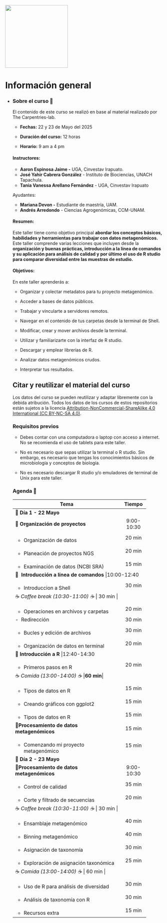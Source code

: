 ::: {layout-ncol="2"}
![](figures/rsgMexico.jpeg){width="200"}
:::

# Información general {.unnumbered}

-   ::: {.panel-tabset group="globalInfo"}
    ### Sobre el curso 📌

    El contenido de este curso se realizó en base al material realizado por The Carpentries-lab.

    -   **Fechas:** 22 y 23 de Mayo del 2025

    -   **Duración del curso:** 12 horas

    -   **Horario:** 9 am a 4 pm

    #### **Instructores:**

    -   **Aaron Espinosa Jaime -** UGA, Cinvestav Irapuato.
    -   **José Yahir Cabrera González** - Instituto de Biociencias, UNACH Tapachula.
    -   **Tania Vanessa Arellano Fernández** - UGA, Cinvestav Irapuato 

    Ayudantes:

    -   **Mariana Devon -** Estudiante de maestría, UAM.
    -   **Andrés Arredondo** - Ciencias Agrogenómicas, CCM-UNAM.

    #### **Resumen:**

    Este taller tiene como objetivo principal **abordar los conceptos básicos, habilidades y herramientas para trabajar con datos metagenómicos.** Este taller comprende varias lecciones que incluyen desde la **organización y buenas prácticas, introducción a la línea de comandos y su aplicación para análisis de calidad y por último el uso de R studio para comparar diversidad entre las muestras de estudio.**

    #### **Objetivos:**

    En este taller aprenderás a:

    -   Organizar y colectar metadatos para tu proyecto metagenómico.

    -   Acceder a bases de datos públicos.

    -   Trabajar y vincularte a servidores remotos.

    -   Navegar en el contenido de tus carpetas desde la terminal de Shell.

    -   Modificar, crear y mover archivos desde la terminal.

    -   Utilizar y familiarizarte con la interfaz de R studio.

    -   Descargar y emplear librerías de R.

    -   Analizar datos metagenómicos crudos.

    -   Interpretar tus resultados.

    ## Citar y reutilizar el material del curso

    Los datos del curso se pueden reutilizar y adaptar libremente con la debida atribución. Todos los datos de los cursos de estos repositorios están sujetos a la licencia [Attribution-NonCommercial-ShareAlike 4.0 International (CC BY-NC-SA 4.0)](https://creativecommons.org/licenses/by-nc-sa/4.0/).

    ### Requisitos previos

    -   Debes contar con una computadora o laptop con acceso a internet. No se recomienda el uso de tablets para este taller.

    -   No es necesario que sepas utilizar la terminal o R studio. Sin embargo, es necesario que tengas los conocimientos básicos de microbiología y conceptos de biología.

    -   No es necesario descargar R studio y/o emuladores de terminal de Unix para este taller.

    ### Agenda 📆 {#agenda}

    +----------------------------------------------------+----------+
    | Tema                                               | Tiempo   |
    +====================================================+:========:+
    | 🔷 **Día 1 - 22 Mayo**                             |          |
    +----------------------------------------------------+----------+
    | 🔷 **Organización de proyectos**                   |9:00-10:30|
    +----------------------------------------------------+----------+
    | -   Organización de datos                          | 20 min   |
    +----------------------------------------------------+----------+
    | -   Planeación de proyectos NGS                    | 20 min   |
    +----------------------------------------------------+----------+
    | -   Examinación de datos (NCBI SRA)                | 15 min   |
    +----------------------------------------------------+----------+
    | 🔷  **Introducción a línea de comandos**          |10:00-12:40|
    +----------------------------------------------------+----------+
    | -   Introduccion a Shell                           | 30 min   |
    +----------------------------------------------------+----------+
    | ☕ *Coffee break (10:30-11:00) ☕*                | 30 min   |
    +----------------------------------------------------+----------+
    | -   Operaciones en archivos y carpetas             | 20 min   |
    +----------------------------------------------------+----------+
    | -  Redirección                                     |  30 min  |
    +----------------------------------------------------+----------+
    | -   Bucles y edición de archivos                   | 30 min   |
    +----------------------------------------------------+----------+
    | -   Organización de datos en terminal              | 20 min   |
    +----------------------------------------------------+----------+
    | 🔷   **Introducción a R**                         |12:40-14:30|
    +----------------------------------------------------+----------+
    | -   Primeros pasos en R                            | 20 min   |
    +----------------------------------------------------+----------+
    | ☕ *Comida (13:00-14:00) ☕*                      |**60 min**|
    +----------------------------------------------------+----------+
    | -   Tipos de datos en R                            | 15 min   |
    +----------------------------------------------------+----------+
    | -   Creando gráficos con ggplot2                   | 15 min   |
    +----------------------------------------------------+----------+
    | -   Tipos de datos en R                            | 15 min   |
    +----------------------------------------------------+----------+
    |🔷**Procesamiento de datos metagenómicos**          | 15 min   |
    +----------------------------------------------------+----------+
    | -   Comenzando mi proyecto metagenómico            | 15 min   |
    +====================================================+:========:+
    | 🔷 **Día 2 - 23 Mayo**                             |          |
    +----------------------------------------------------+----------+
    | 🔷**Procesamiento de datos metagenómicos**         |9:00-10:30|
    +----------------------------------------------------+----------+
    | -   Control de calidad                             | 35 min   |
    +----------------------------------------------------+----------+
    | -   Corte y filtrado de secuencias                 | 20 min   |
    +----------------------------------------------------+----------+
    | ☕ *Coffee break (10:30-11:00) ☕*                | 30 min   |
    +----------------------------------------------------+----------+
    | -   Ensamblaje metagenómico                        | 40 min   |
    +----------------------------------------------------+----------+
    | -   Binning metagenómico                           | 40 min   |
    +----------------------------------------------------+----------+
    | -   Asignación de taxonomía                        | 30 min   |
    +----------------------------------------------------+----------+
    | -   Exploración de asignación taxonómica           | 25 min   |
    +----------------------------------------------------+----------+
    | ☕ *Comida (13:00-14:00) ☕*                      |  60 min  |
    +----------------------------------------------------+----------+
    | -   Uso de R para análisis de diversidad           | 30 min   |
    +----------------------------------------------------+----------+
    | -   Análisis de taxonomía con R                    | 30 min   |
    +----------------------------------------------------+----------+
    | -   Recursos extra                                 | 15 min   |
    +----------------------------------------------------+----------+
    :::
